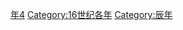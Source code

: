 {{Catnav|頁面分類|历史|歷史時代|年|16世纪各年}}
{{Commons category|1544}}

[[Category:1540年代|年4]]
[[Category:16世纪各年|Category:16世纪各年]]
[[Category:辰年|Category:辰年]]